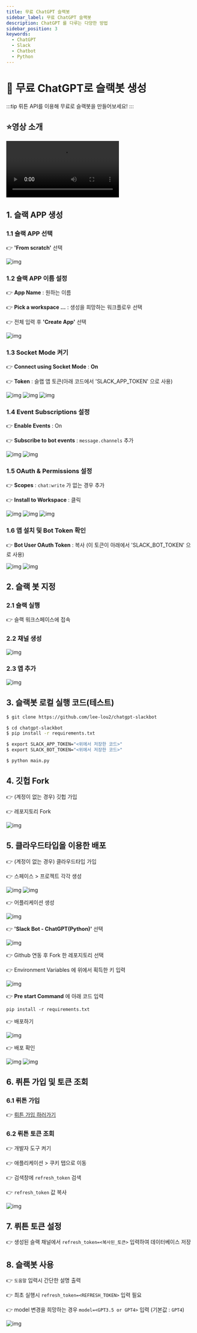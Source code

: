 ```yaml
---
title: 무료 ChatGPT 슬랙봇
sidebar_label: 무료 ChatGPT 슬랙봇
description: ChatGPT 를 다루는 다양한 방법
sidebar_position: 3
keywords:
  - ChatGPT
  - Slack
  - Chatbot
  - Python
---
```



# 💬 무료 ChatGPT로 슬랙봇 생성

:::tip
뤼튼 API를 이용해 무료로 슬랙봇을 만들어보세요!
:::

## ⭐️영상 소개

<Video src="https://www.youtube.com/embed/ifwuTZQj1Ic" title="무료 챗봇 만들기"></Video>

## 1. 슬랙 APP 생성

### 1.1 슬랙 APP 선택

👉 **'From scratch'** 선택

![img](./img/1.png)

### 1.2 슬랙 APP 이름 설정

👉 **App Name** : 원하는 이름

👉 **Pick a workspace ...** : 생성을 희망하는 워크플로우 선택

👉 전체 입력 후 **'Create App'** 선택

![img](./img/2.png)

### 1.3 Socket Mode 켜기

👉 **Connect using Socket Mode** : **On**

👉 **Token** : 슬랩 앱 토큰(아래 코드에서 'SLACK_APP_TOKEN' 으로 사용)

![img](./img/10.png)
![img](./img/11.png)
![img](./img/12.png)

### 1.4 Event Subscriptions 설정

👉 **Enable Events** : On

👉 **Subscribe to bot events** : `message.channels` 추가

![img](./img/3.png)
![img](./img/4.png)

### 1.5 OAuth & Permissions 설정

👉 **Scopes** : `chat:write` 가 없는 경우 추가

👉 **Install to Workspace** : 클릭

![img](./img/5.png)
![img](./img/6.png)
![img](./img/7.png)

### 1.6 앱 설치 및 Bot Token 확인

👉 **Bot User OAuth Token** : 복사 (이 토큰이 아래에서 'SLACK_BOT_TOKEN' 으로 사용)

![img](./img/8.png)
![img](./img/9.png)

## 2. 슬랙 봇 지정

### 2.1 슬랙 실행

👉 슬랙 워크스페이스에 접속

### 2.2 채널 생성

![img](./img/13.png)

### 2.3 앱 추가

![img](./img/14.png)

## 3. 슬랙봇 로컬 실행 코드(테스트)

```bash
$ git clone https://github.com/lee-lou2/chatgpt-slackbot

$ cd chatgpt-slackbot
$ pip install -r requirements.txt

$ export SLACK_APP_TOKEN="<위에서 저장한 코드>"
$ export SLACK_BOT_TOKEN="<위에서 저장한 코드>"

$ python main.py
```

## 4. 깃헙 Fork

👉 (계정이 없는 경우) 깃헙 가입

👉 레포지토리 Fork

![img](./img/16.png)

## 5. 클라우드타입을 이용한 배포

👉 (계정이 없는 경우) 클라우드타입 가입

👉 스페이스 > 프로젝트 각각 생성

![img](./img/17.png)
![img](./img/18.png)

👉 어플리케이션 생성

![img](./img/19.png)

👉 **'Slack Bot - ChatGPT(Python)'** 선택

![img](./img/20.png)

👉 Github 연동 후 Fork 한 레포지토리 선택

👉 Environment Variables 에 위에서 획득한 키 입력

![img](./img/21.png)

👉 **Pre start Command** 에 아래 코드 입력

```pip install -r requirements.txt```

👉 배포하기

![img](./img/22.png)

👉 배포 확인

![img](./img/23.png)
![img](./img/24.png)

## 6. 뤼튼 가입 및 토큰 조회

### 6.1 뤼튼 가입

👉 [뤼튼 가입 하러가기](https://wrtn.ai/)

### 6.2 뤼튼 토큰 조회

👉 개발자 도구 켜기

👉 애플리케이션 > 쿠키 탭으로 이동

👉 검색창에 `refresh_token` 검색

👉 `refresh_token` 값 복사

![img](./img/26.png)

## 7. 뤼튼 토큰 설정

👉 생성된 슬랙 채널에서 `refresh_token=<복사된_토큰>` 입력하여 데이터베이스 저장

## 8. 슬랙봇 사용

👉 `도움말` 입력시 간단한 설명 출력

👉 최초 실행시 `refresh_token=<REFRESH_TOKEN>` 입력 필요

👉 model 변경을 희망하는 경우 `model=<GPT3.5 or GPT4>` 입력 (기본값 : `GPT4`)

![img](./img/29.png)

<TestChatGPT></TestChatGPT>
